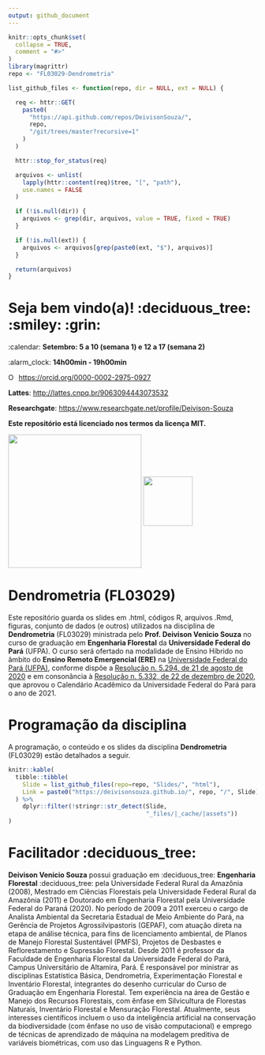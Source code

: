```yaml
---
output: github_document
---
```


<!-- README.md is generated from README.Rmd. Please edit that file... -->

<!-- badges: start -->
<!-- badges: end -->

```r
knitr::opts_chunk$set(
  collapse = TRUE,
  comment = "#>"
)
library(magrittr)
repo <- "FL03029-Dendrometria"
```

<!-- Emprestei a função list_github_files() da Curso-R. (https://github.com/curso-r). A ideia desse readme emprestei da Curso-R. Achei excelente!-->

```r
list_github_files <- function(repo, dir = NULL, ext = NULL) {

  req <- httr::GET(
    paste0(
      "https://api.github.com/repos/DeivisonSouza/",
      repo,
      "/git/trees/master?recursive=1"
    )
  )

  httr::stop_for_status(req)

  arquivos <- unlist(
    lapply(httr::content(req)$tree, "[", "path"),
    use.names = FALSE
  )

  if (!is.null(dir)) {
    arquivos <- grep(dir, arquivos, value = TRUE, fixed = TRUE)
  }

  if (!is.null(ext)) {
    arquivos <- arquivos[grep(paste0(ext, "$"), arquivos)]
  }

  return(arquivos)
}
```

# Seja bem vindo(a)! :deciduous_tree: :smiley: :grin:

:calendar: **Setembro: 5 a 10 (semana 1) e 12 a 17 (semana 2)**

:alarm_clock: **14h00min - 19h00min**

<div itemscope itemtype="https://schema.org/Person"><a itemprop="sameAs" content="https://orcid.org/0000-0002-2975-0927" href="https://orcid.org/0000-0002-2975-0927" target="orcid.widget" rel="me noopener noreferrer" style="vertical-align:top;"><img src="https://orcid.org/sites/default/files/images/orcid_16x16.png" style="width:1em;margin-right:.5em;" alt="ORCID iD icon">https://orcid.org/0000-0002-2975-0927</a></div>

**Lattes**: [http://lattes.cnpq.br/9063094443073532](http://lattes.cnpq.br/9063094443073532)

**Researchgate**: [https://www.researchgate.net/profile/Deivison-Souza](https://www.researchgate.net/profile/Deivison-Souza)

**Este repositório está licenciado nos termos da licença MIT.**

<div>
  <img src="Slides/fig/slide-title/ufpa2.png" width="270" align="middle" class="center">
  <img src="Slides/fig/slide-title/forest.png" width="100" align="middle" class="center">
<div>

# Dendrometria (FL03029)

Este repositório guarda os slides em .html, códigos R, arquivos .Rmd, figuras, conjunto de dados (e outros) utilizados na disciplina de **Dendrometria** (FL03029) ministrada pelo **Prof. Deivison Venicio Souza** no curso de graduação em **Engenharia Florestal** da **Universidade Federal do Pará** (UFPA). O curso será ofertado na modalidade de Ensino Híbrido no âmbito do **Ensino Remoto Emergencial (ERE)** na [Universidade Federal do Pará (UFPA)](https://portal.ufpa.br/index.php), conforme dispõe a [Resolução  n. 5.294, de 21 de agosto de 2020](http://sege.ufpa.br/boletim_interno/downloads/resolucoes/consepe/2020/Resolucao_5294_2020_CONSEPE.pdf) e em consonância à [Resolução n. 5.332, de 22 de dezembro de 2020](http://sege.ufpa.br/boletim_interno/downloads/resolucoes/consepe/2020/5332%20Aprova%20o%20calendario%20academico%20para%20o%20ano%20letivo%20de%202021.pdf), que aprovou o Calendário Acadêmico da Universidade Federal do Pará para o ano de 2021.

# Programação da disciplina

A programação, o conteúdo e os slides da disciplina **Dendrometria** (FL03029) estão detalhados a seguir.

```r
knitr::kable(
  tibble::tibble(
    Slide = list_github_files(repo=repo, "Slides/", "html"),
    Link = paste0("https://deivisonsouza.github.io/", repo, "/", Slide)
  ) %>% 
    dplyr::filter(!stringr::str_detect(Slide,
                                       "_files/|_cache/|assets"))
)
```

# Facilitador :deciduous_tree:

**Deivison Venicio Souza** possui graduação em :deciduous_tree: **Engenharia Florestal** :deciduous_tree: pela Universidade Federal Rural da Amazônia (2008), Mestrado em Ciências Florestais pela Universidade Federal Rural da Amazônia (2011) e Doutorado em Engenharia Florestal pela Universidade Federal do Paraná (2020). No período de 2009 a 2011 exerceu o cargo de Analista Ambiental da Secretaria Estadual de Meio Ambiente do Pará, na Gerência de Projetos Agrossilvipastoris (GEPAF), com atuação direta na etapa de análise técnica, para fins de licenciamento ambiental, de Planos de Manejo Florestal Sustentável (PMFS), Projetos de Desbastes e Reflorestamento e Supressão Florestal. Desde 2011 é professor da Faculdade de Engenharia Florestal da Universidade Federal do Pará, Campus Universitário de Altamira, Pará. É responsável por ministrar as disciplinas Estatística Básica, Dendrometria, Experimentação Florestal e Inventário Florestal, integrantes do desenho curricular do Curso de Graduação em Engenharia Florestal. Tem experiência na área de Gestão e Manejo dos Recursos Florestais, com ênfase em Silvicultura de Florestas Naturais, Inventário Florestal e Mensuração Florestal. Atualmente, seus interesses científicos incluem o uso da inteligência artificial na conservação da biodiversidade (com ênfase no uso de visão computacional) e emprego de técnicas de aprendizado de máquina na modelagem preditiva de variáveis biométricas, com uso das Linguagens R e Python.

